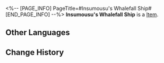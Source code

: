 <%-- [PAGE_INFO]
PageTitle=#Insumousu's Whalefall Ship#
[END_PAGE_INFO] --%>
{{Item Infobox
|id          = 63105
|image       = Item Insumousu's Whalefall Ship.png
|type        = 
|invCategory = Relics
|rarity      = 5
|effect      = 
|description = The plane encapsulates the Insumousu Autonomous Region of Thalassa. The Xianzhou Daiyu had crashed here, inspiring the civilization of Insumousu.
|source1     = [[Simulated Universe: World 7 - Immersion Device Redemption]]
}}
'''Insumousu's Whalefall Ship''' is a [[Item]].

==Other Languages==
{{Other Languages
|en   = Insumousu's Whalefall Ship
|zhs  = 伊须磨洲的残船鲸落
|zht  = 伊須磨洲的殘船鯨落
|ja   = 伊須磨州の沈没遺跡
|ko   = 인스머스의 고래 낙하선
|es   = Barco ballenero de Insumousu
|fr   = Vaisseau Chute de baleine d'Insumousu
|ru   = Падение кита на Инсумосу
|th   = Insumousu's Whalefall Ship
|vi   = Tàu Cá Voi Insumousu
|de   = Walfänger von Insumousu
|id   = Insumousu's Whalefall Ship
|pt   = Nave Insumousuita Queda-da-Baleia
}}

==Change History==
{{Change History|2.0}}